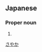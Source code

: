 ==Japanese==
{{ja-kanjitab|早|矢|香}}

===Proper noun===
{{ja-pos|proper|さやか}}

# {{given name|female|lang=ja}}

[[Category:Japanese female given names|さやか]]